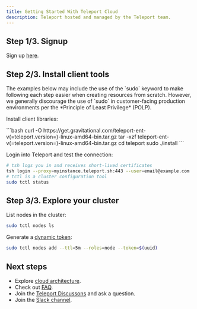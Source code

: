```yaml
---
title: Getting Started With Teleport Cloud
description: Teleport hosted and managed by the Teleport team.
---
```


## Step 1/3. Signup

Sign up [here](https://goteleport.com/get-started/).

## Step 2/3. Install client tools

<Admonition type="warning" title="Warning">
  The examples below may include the use of the `sudo` keyword to make following each step easier when creating resources from scratch. However, we generally discourage the use of `sudo` in customer-facing production environments per the *Principle of Least Privilege* (POLP). 
</Admonition>

Install client libraries:

<Tabs>
  <TabItem label="Linux">
    ```bash
    curl -O https://get.gravitational.com/teleport-ent-v(=teleport.version=)-linux-amd64-bin.tar.gz
    tar -xzf teleport-ent-v(=teleport.version=)-linux-amd64-bin.tar.gz
    cd teleport
    sudo ./install
    ```
  </TabItem>
</Tabs>

Login into Teleport and test the connection:

```bash
# tsh logs you in and receives short-lived certificates
tsh login --proxy=myinstance.teleport.sh:443 --user=email@example.com
# tctl is a cluster configuration tool
sudo tctl status
```

## Step 3/3. Explore your cluster

List nodes in the cluster:

```bash
sudo tctl nodes ls
```

Generate a [dynamic token](../admin-guide.mdx#short-lived-dynamic-tokens):

```bash
sudo tctl nodes add --ttl=5m --roles=node --token=$(uuid)
```

## Next steps

- Explore [cloud architecture](./architecture.mdx).
- Check out [FAQ](./faq.mdx).
- Join the [Teleport Discussons](https://github.com/gravitational/teleport/discussions) and ask a question.
- Join the [Slack channel](https://goteleport.com/slack).
